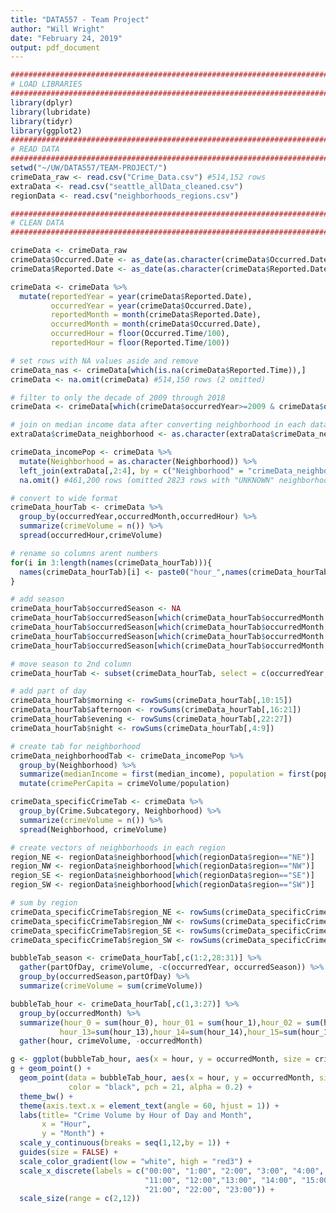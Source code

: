 ```yaml
---
title: "DATA557 - Team Project"
author: "Will Wright"
date: "February 24, 2019"
output: pdf_document
---
```


```r
########################################################################################################################
# LOAD LIBRARIES
########################################################################################################################
library(dplyr)
library(lubridate)
library(tidyr)
library(ggplot2)
########################################################################################################################
# READ DATA
########################################################################################################################
setwd("~/UW/DATA557/TEAM-PROJECT/") 
crimeData_raw <- read.csv("Crime_Data.csv") #514,152 rows
extraData <- read.csv("seattle_allData_cleaned.csv")
regionData <- read.csv("neighborhoods_regions.csv")
```

```r
########################################################################################################################
# CLEAN DATA
########################################################################################################################

crimeData <- crimeData_raw
crimeData$Occurred.Date <- as_date(as.character(crimeData$Occurred.Date), format = "%m/%d/%Y", tz = "UTC")
crimeData$Reported.Date <- as_date(as.character(crimeData$Reported.Date), format = "%m/%d/%Y", tz = "UTC")

crimeData <- crimeData %>%
  mutate(reportedYear = year(crimeData$Reported.Date),
         occurredYear = year(crimeData$Occurred.Date),
         reportedMonth = month(crimeData$Reported.Date),
         occurredMonth = month(crimeData$Occurred.Date),
         occurredHour = floor(Occurred.Time/100),
         reportedHour = floor(Reported.Time/100))

# set rows with NA values aside and remove
crimeData_nas <- crimeData[which(is.na(crimeData$Reported.Time)),]
crimeData <- na.omit(crimeData) #514,150 rows (2 omitted)

# filter to only the decade of 2009 through 2018
crimeData <- crimeData[which(crimeData$occurredYear>=2009 & crimeData$occurredYear <2019),] #464,023 (50,127 more omitted)

# join on median income data after converting neighborhood in each dataset to character class
extraData$crimeData_neighborhood <- as.character(extraData$crimeData_neighborhood)

crimeData_incomePop <- crimeData %>%
  mutate(Neighborhood = as.character(Neighborhood)) %>%
  left_join(extraData[,2:4], by = c("Neighborhood" = "crimeData_neighborhood")) %>%
  na.omit() #461,200 rows (omitted 2823 rows with "UNKNOWN" neighborhood)

```

```r
# convert to wide format
crimeData_hourTab <- crimeData %>%
  group_by(occurredYear,occurredMonth,occurredHour) %>%
  summarize(crimeVolume = n()) %>%
  spread(occurredHour,crimeVolume)

# rename so columns arent numbers
for(i in 3:length(names(crimeData_hourTab))){
  names(crimeData_hourTab)[i] <- paste0("hour_",names(crimeData_hourTab)[i])
}

# add season
crimeData_hourTab$occurredSeason <- NA
crimeData_hourTab$occurredSeason[which(crimeData_hourTab$occurredMonth %in% c(12,1,2))] <- "Winter"
crimeData_hourTab$occurredSeason[which(crimeData_hourTab$occurredMonth %in% c(3,4,5))] <- "Spring"
crimeData_hourTab$occurredSeason[which(crimeData_hourTab$occurredMonth %in% c(6,7,8))] <- "Summer"
crimeData_hourTab$occurredSeason[which(crimeData_hourTab$occurredMonth %in% c(9,10,11))] <- "Fall"

# move season to 2nd column
crimeData_hourTab <- subset(crimeData_hourTab, select = c(occurredYear, occurredSeason, occurredMonth:26))

# add part of day
crimeData_hourTab$morning <- rowSums(crimeData_hourTab[,10:15])
crimeData_hourTab$afternoon <- rowSums(crimeData_hourTab[,16:21])
crimeData_hourTab$evening <- rowSums(crimeData_hourTab[,22:27])
crimeData_hourTab$night <- rowSums(crimeData_hourTab[,4:9])
```


```r
# create tab for neighborhood
crimeData_neighborhoodTab <- crimeData_incomePop %>%
  group_by(Neighborhood) %>%
  summarize(medianIncome = first(median_income), population = first(population), crimeVolume = n()) %>%
  mutate(crimePerCapita = crimeVolume/population)

```


```r
crimeData_specificCrimeTab <- crimeData %>%
  group_by(Crime.Subcategory, Neighborhood) %>%
  summarize(crimeVolume = n()) %>%
  spread(Neighborhood, crimeVolume)

# create vectors of neighborhoods in each region
region_NE <- regionData$neighborhood[which(regionData$region=="NE")]
region_NW <- regionData$neighborhood[which(regionData$region=="NW")]
region_SE <- regionData$neighborhood[which(regionData$region=="SE")]
region_SW <- regionData$neighborhood[which(regionData$region=="SW")]

# sum by region
crimeData_specificCrimeTab$region_NE <- rowSums(crimeData_specificCrimeTab[,which(names(crimeData_specificCrimeTab) %in% region_NE)])
crimeData_specificCrimeTab$region_NW <- rowSums(crimeData_specificCrimeTab[,which(names(crimeData_specificCrimeTab) %in% region_NW)])
crimeData_specificCrimeTab$region_SE <- rowSums(crimeData_specificCrimeTab[,which(names(crimeData_specificCrimeTab) %in% region_SE)])
crimeData_specificCrimeTab$region_SW <- rowSums(crimeData_specificCrimeTab[,which(names(crimeData_specificCrimeTab) %in% region_SW)])
```

```r
bubbleTab_season <- crimeData_hourTab[,c(1:2,28:31)] %>%
  gather(partOfDay, crimeVolume, -c(occurredYear, occurredSeason)) %>%
  group_by(occurredSeason,partOfDay) %>%
  summarize(crimeVolume = sum(crimeVolume))

bubbleTab_hour <- crimeData_hourTab[,c(1,3:27)] %>%
  group_by(occurredMonth) %>%
  summarize(hour_0 = sum(hour_0), hour_01 = sum(hour_1),hour_02 = sum(hour_2),hour_03=sum(hour_3),hour_04=sum(hour_4),hour_05=sum(hour_5),hour_06=sum(hour_6),hour_07=sum(hour_7),hour_08=sum(hour_8),hour_09=sum(hour_9),hour_10=sum(hour_10),hour_11=sum(hour_11),hour_12=sum(hour_12),
           hour_13=sum(hour_13),hour_14=sum(hour_14),hour_15=sum(hour_15),hour_16=sum(hour_16),hour_17=sum(hour_17),hour_18=sum(hour_18),hour_19=sum(hour_19),hour_20=sum(hour_20),hour_21=sum(hour_21),hour_22=sum(hour_22),hour_23=sum(hour_23)) %>%
  gather(hour, crimeVolume, -occurredMonth)

g <- ggplot(bubbleTab_hour, aes(x = hour, y = occurredMonth, size = crimeVolume, color = crimeVolume))
g + geom_point() +
  geom_point(data = bubbleTab_hour, aes(x = hour, y = occurredMonth, size = crimeVolume), 
             color = "black", pch = 21, alpha = 0.2) +
  theme_bw() +
  theme(axis.text.x = element_text(angle = 60, hjust = 1)) +
  labs(title= "Crime Volume by Hour of Day and Month",
       x = "Hour",
       y = "Month") +
  scale_y_continuous(breaks = seq(1,12,by = 1)) +
  guides(size = FALSE) +
  scale_color_gradient(low = "white", high = "red3") +
  scale_x_discrete(labels = c("00:00", "1:00", "2:00", "3:00", "4:00", "5:00", "6:00", "7:00", "8:00", "9:00", "10:00",
                              "11:00", "12:00","13:00", "14:00", "15:00", "16:00", "17:00", "18:00", "19:00", "20:00",
                              "21:00", "22:00", "23:00")) +
  scale_size(range = c(2,12))
  
```





